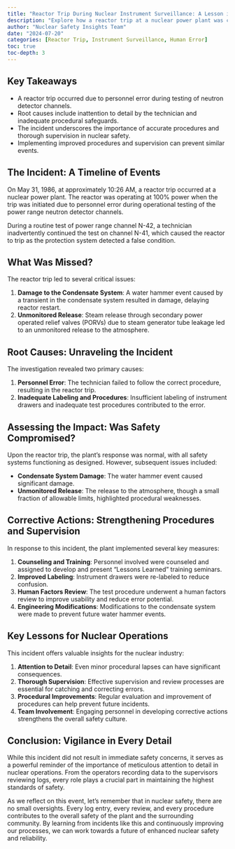 ```yaml
---
title: "Reactor Trip During Nuclear Instrument Surveillance: A Lesson in Operational Vigilance"
description: "Explore how a reactor trip at a nuclear power plant was caused by personnel error during nuclear instrument surveillance, highlighting the importance of accurate procedures and supervision in nuclear safety."
author: "Nuclear Safety Insights Team"
date: "2024-07-20"
categories: [Reactor Trip, Instrument Surveillance, Human Error]
toc: true
toc-depth: 3
---
```


## Key Takeaways

- A reactor trip occurred due to personnel error during testing of neutron detector channels.
- Root causes include inattention to detail by the technician and inadequate procedural safeguards.
- The incident underscores the importance of accurate procedures and thorough supervision in nuclear safety.
- Implementing improved procedures and supervision can prevent similar events.

## The Incident: A Timeline of Events

On May 31, 1986, at approximately 10:26 AM, a reactor trip occurred at a nuclear power plant. The reactor was operating at 100% power when the trip was initiated due to personnel error during operational testing of the power range neutron detector channels.

During a routine test of power range channel N-42, a technician inadvertently continued the test on channel N-41, which caused the reactor to trip as the protection system detected a false condition.


## What Was Missed?

The reactor trip led to several critical issues:

1. **Damage to the Condensate System**: A water hammer event caused by a transient in the condensate system resulted in damage, delaying reactor restart.
2. **Unmonitored Release**: Steam release through secondary power operated relief valves (PORVs) due to steam generator tube leakage led to an unmonitored release to the atmosphere.

## Root Causes: Unraveling the Incident

The investigation revealed two primary causes:

1. **Personnel Error**: The technician failed to follow the correct procedure, resulting in the reactor trip.
2. **Inadequate Labeling and Procedures**: Insufficient labeling of instrument drawers and inadequate test procedures contributed to the error.

## Assessing the Impact: Was Safety Compromised?

Upon the reactor trip, the plant's response was normal, with all safety systems functioning as designed. However, subsequent issues included:

- **Condensate System Damage**: The water hammer event caused significant damage.
- **Unmonitored Release**: The release to the atmosphere, though a small fraction of allowable limits, highlighted procedural weaknesses.

## Corrective Actions: Strengthening Procedures and Supervision

In response to this incident, the plant implemented several key measures:

1. **Counseling and Training**: Personnel involved were counseled and assigned to develop and present "Lessons Learned" training seminars.
2. **Improved Labeling**: Instrument drawers were re-labeled to reduce confusion.
3. **Human Factors Review**: The test procedure underwent a human factors review to improve usability and reduce error potential.
4. **Engineering Modifications**: Modifications to the condensate system were made to prevent future water hammer events.

## Key Lessons for Nuclear Operations

This incident offers valuable insights for the nuclear industry:

1. **Attention to Detail**: Even minor procedural lapses can have significant consequences.
2. **Thorough Supervision**: Effective supervision and review processes are essential for catching and correcting errors.
3. **Procedural Improvements**: Regular evaluation and improvement of procedures can help prevent future incidents.
4. **Team Involvement**: Engaging personnel in developing corrective actions strengthens the overall safety culture.

## Conclusion: Vigilance in Every Detail

While this incident did not result in immediate safety concerns, it serves as a powerful reminder of the importance of meticulous attention to detail in nuclear operations. From the operators recording data to the supervisors reviewing logs, every role plays a crucial part in maintaining the highest standards of safety.

As we reflect on this event, let's remember that in nuclear safety, there are no small oversights. Every log entry, every review, and every procedure contributes to the overall safety of the plant and the surrounding community. By learning from incidents like this and continuously improving our processes, we can work towards a future of enhanced nuclear safety and reliability.
